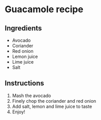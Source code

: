 # Guacamole recipe

## Ingredients

- Avocado  
- Coriander  
- Red onion  
- Lemon juice
- Lime juice  
- Salt  

## Instructions

1. Mash the avocado
2. Finely chop the coriander and red onion
3. Add salt, lemon and lime juice to taste  
4. Enjoy!
